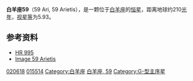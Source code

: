 {{Starbox short |
| name=白羊座59<br>59 Arietis
| epoch=[[J2000.0|J2000.0]]
| constell=[[白羊座|白羊座]]
| 星官=
| ra=03<sup>h</sup> 19<sup>m</sup> 55.7967<sup>s</sup>
| dec=+27° 04' 16.084"
| spectral=G6IV
| appmag_v=5.927
| dist_ly=210 ± 10
| dist_pc=63 ± 4 
| names=[[Guide_Star_Catalog|GSC]] 01792-01419, [[2MASS|2MASS]] J03195581+2704162, [[UBV_Photoelectric_Photometry_Catalogue|UBV M]] 9444, [[Astronomische_Gesellschaft_Katalog|AG]]+26 328, [[Henry_Draper_Catalogue|HD]] 20618, [[PPM_Star_Catalogue|PPM]] 92397, [[Photoelectric_Catalogue|UBV]] 3205, [[Durchmusterung|BD]]+26 540, [[Hipparcos_Input_Catalogue|HIC]] 15514, [[Smithsonian_Astrophysical_Observatory_Star_Catalog|SAO]] 75863, [[uvby98|uvby98]] 100020618, [[Boss_General_Catalogue|GC]] 3970, [[Hipparcos_Catalogue|HIP]] 15514, [[Yale_Observatory_Zone_Catalog|YZ]] 26 1646, [[GCRV|GCRV]] 1839, [[Bright_Star_Catalogue|HR]] 995, [[TD1_Catalog_of_Stellar_Ultraviolet_Fluxes|TD1]] 2081, [[IRAS|IRAS]] 03169+2653, [[Tycho_Catalogue|TYC]] 1792-1419-1  
| Simbad = HD+20618
}}
'''白羊座59'''（59 Ari, 59 Arietis），是一颗位于[[白羊座|白羊座]]的[[恒星|恒星]]，距离地球约210[[光年|光年]]，[[视星等|视星等]]为5.93。

==参考资料==
* [http://webviz.u-strasbg.fr/viz-bin/VizieR-S?HR%20995 HR 995] {{Wayback|url=http://webviz.u-strasbg.fr/viz-bin/VizieR-S?HR%20995 |date=20200915142905 }}
* [http://aladin.u-strasbg.fr/AladinPreview?-c=03+19+55.7967%2B27+04+16.084&ident=*++59+Ari&submit=Aladin+previewer Image 59 Arietis]

{{Stars of Aries}}

[[Category:HD和HDE天體|020618]]
[[Category:HIP天體|015514]]
[[Category:白羊座|Category:白羊座]]
[[Category:佛氏天體|白羊座, 59]]
[[Category:G-型主序星|Category:G-型主序星]]